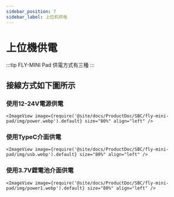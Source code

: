 ```yaml
---
sidebar_position: 7
sidebar_label: 上位机供电
---
```


# 上位機供電

:::tip
FLY-MINI Pad 供電方式有三種
:::

## 接線方式如下圖所示

### 使用12-24V電源供電

    <ImageView image={require('@site/docs/ProductDoc/SBC/fly-mini-pad/img/power.webp').default} size="80%" align="left" />


### 使用TypeC介面供電

    <ImageView image={require('@site/docs/ProductDoc/SBC/fly-mini-pad/img/usb.webp').default} size="80%" align="left" />

### 使用3.7V鋰電池介面供電

    <ImageView image={require('@site/docs/ProductDoc/SBC/fly-mini-pad/img/power1.webp').default} size="80%" align="left" />